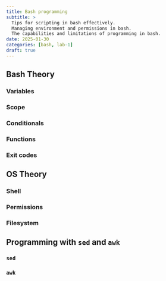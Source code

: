 ```yaml
---
title: Bash programming
subtitle: >
  Tips for scripting in bash effectively.
  Managing environment and permissions in bash.
  The capabilities and limitations of programming in bash.
date: 2025-01-30
categories: [bash, lab-1]
draft: true
---
```


## Bash Theory

### Variables

### Scope

### Conditionals

### Functions

### Exit codes

## OS Theory

### Shell

### Permissions

### Filesystem

## Programming with `sed` and `awk`

### `sed`

### `awk`

